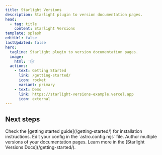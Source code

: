 ```yaml
---
title: Starlight Versions
description: Starlight plugin to version documentation pages.
head:
  - tag: title
    content: Starlight Versions
template: splash
editUrl: false
lastUpdated: false
hero:
  tagline: Starlight plugin to version documentation pages.
  image:
    html: '🕒'
  actions:
    - text: Getting Started
      link: /getting-started/
      icon: rocket
      variant: primary
    - text: Demo
      link: https://starlight-versions-example.vercel.app
      icon: external
---
```



## Next steps

<CardGrid stagger>
  <Card title="Install the plugin" icon="puzzle">
    Check the [getting started guide](/getting-started/) for installation
    instructions.
  </Card>
  <Card title="Configure the plugin" icon="rocket">
    Edit your config in the `astro.config.mjs` file.
  </Card>
  <Card title="Version your documentation" icon="seti:clock">
    Author multiple versions of your documentation pages.
  </Card>
  <Card title="Read the docs" icon="open-book">
    Learn more in the [Starlight Versions Docs](/getting-started/).
  </Card>
</CardGrid>
